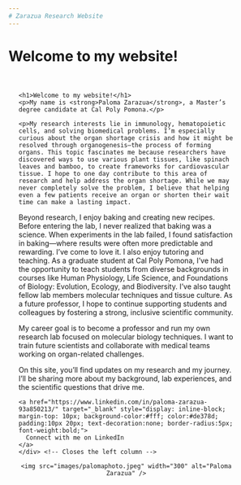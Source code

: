 ```yaml
---
# Zarazua Research Website
---
```


# Welcome to my website!
<div style="display: flex; flex-wrap: wrap; align-items: center; gap: 40px; max-width: 1000px; margin: auto; padding: 20px;">

  <div style="flex: 1; min-width: 300px;">
    <h1>Welcome to my website!</h1>
    <p>My name is <strong>Paloma Zarazua</strong>, a Master’s degree candidate at Cal Poly Pomona.</p>

    <p>My research interests lie in immunology, hematopoietic cells, and solving biomedical problems. I’m especially curious about the organ shortage crisis and how it might be resolved through organogenesis—the process of forming organs. This topic fascinates me because researchers have discovered ways to use various plant tissues, like spinach leaves and bamboo, to create frameworks for cardiovascular tissue. I hope to one day contribute to this area of research and help address the organ shortage. While we may never completely solve the problem, I believe that helping even a few patients receive an organ or shorten their wait time can make a lasting impact.

Beyond research, I enjoy baking and creating new recipes. Before entering the lab, I never realized that baking was a science. When experiments in the lab failed, I found satisfaction in baking—where results were often more predictable and rewarding. I’ve come to love it. I also enjoy tutoring and teaching. As a graduate student at Cal Poly Pomona, I’ve had the opportunity to teach students from diverse backgrounds in courses like Human Physiology, Life Science, and Foundations of Biology: Evolution, Ecology, and Biodiversity. I’ve also taught fellow lab members molecular techniques and tissue culture. As a future professor, I hope to continue supporting students and colleagues by fostering a strong, inclusive scientific community.

My career goal is to become a professor and run my own research lab focused on molecular biology techniques. I want to train future scientists and collaborate with medical teams working on organ-related challenges.

On this site, you’ll find updates on my research and my journey. I’ll be sharing more about my background, lab experiences, and the scientific questions that drive me.
</p>

    <a href="https://www.linkedin.com/in/paloma-zarazua-93a850213/" target="_blank" style="display: inline-block; margin-top: 10px; background-color:#fff; color:#de378d; padding:10px 20px; text-decoration:none; border-radius:5px; font-weight:bold;">
      Connect with me on LinkedIn
    </a>
    </div> <!-- Closes the left column -->

  <div style="flex: 1; text-align: center; min-width: 250px;">
    <img src="images/palomaphoto.jpeg" width="300" alt="Paloma Zarazua" />
  </div>

</div> <!-- Closes the full layout -->